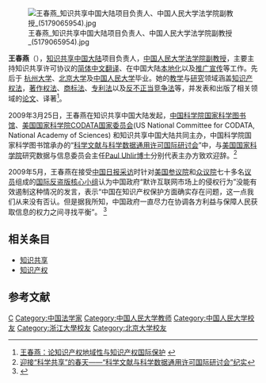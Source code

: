 [[File:王春燕_知识共享中国大陆项目负责人、中国人民大学法学院副教授_(5179065954).jpg|thumb]]

'''王春燕'''（{{bd|1964年||}}），[[知识共享|知识共享]][[中国大陆|中国大陆]]项目负责人，[[中国人民大学|中国人民大学]][[法学院|法学院]][[副教授|副教授]]，主要主持知识共享许可协议的[[简体中文|简体中文]][[翻译|翻译]]、在中国大陆[[本地化|本地化]]以及[[推广|推广]][[宣传|宣传]]等工作。先后于 [[杭州大学|杭州大学]]、[[北京大学|北京大学]]及[[中国人民大学|中国人民大学]]毕业。她的[[教学|教学]]与[[研究|研究]]领域涵盖[[知识产权法|知识产权法]]，[[著作权法|著作权法]]、[[商标法|商标法]]、[[专利法|专利法]]以及[[反不正当竞争法|反不正当竞争法]]等，并发表和出版了相关领域的[[论文|论文]]、译著<ref>[http://www.nipso.cn/llysw/200805/t20080507_397083.html 王春燕：论知识产权地域性与知识产权国际保护] {{webarchive|url=https://web.archive.org/web/20160304105122/http://www.nipso.cn/llysw/200805/t20080507_397083.html |date=2016-03-04 }}</ref>。

2009年3月25日，王春燕在知识共享中国大陆发起，[[中国科学院|中国科学院]][[国家科学图书馆|国家科学图书馆]]、[[美国国家科学院|美国国家科学院]][[CODATA国家委员会|CODATA国家委员会]](US National Committee for CODATA, National Academy of Sciences) 和知识共享中国大陆共同主办，中国科学院国家科学图书馆承办的“[[科学文献与科学数据通用许可国际研讨会|科学文献与科学数据通用许可国际研讨会]]”中，与[[美国国家科学院|美国国家科学院]]研究数据与信息委员会主任[[Paul_Uhlir|Paul Uhlir]][[博士|博士]]分别代表主办方致欢迎辞。<ref>[http://www.law.ruc.edu.cn/Article/ShowArticle.asp?ArticleID=15562 迎接“科学共享”的春天——“科学文献与科学数据通用许可国际研讨会”纪实]{{dead link|date=2018年3月 |bot=InternetArchiveBot |fix-attempted=yes }}</ref>

2009年5月，王春燕在接受[[中国日报|中国日报]][[采访|采访]]时针对[[美国|美国]][[参议院|参议院]]和[[众议院|众议院]]七十多名[[议员|议员]]组成的[[国际反盗版核心小组|国际反盗版核心小组]]认为中国政府“默许互联网市场上的侵权行为”没能有效遏制这种情况的发言，表示“中国在知识产权保护方面确实存在问题，这一点我们从来没有否认。但是据我所知，中国政府一直尽力在协调各方利益与保障人民获取信息的权力之间寻找平衡”。
<ref>{{Cite web |url=http://www.chinadaily.com.cn/hqzx/2009-05/22/content_7924273.htm |title=国家知识产权战略网：专家驳斥美国黑名单：知识产权保护要务实 不要总是打击中国 |accessdate=2009-07-26 |archive-date=2016-03-05 |archive-url=https://web.archive.org/web/20160305083408/http://www.chinadaily.com.cn/hqzx/2009-05/22/content_7924273.htm |dead-url=no }}</ref>

==相关条目==
*[[知识共享|知识共享]]
*[[知识产权|知识产权]]

==参考文献==
<div class="references-small">
<references />
</div>

{{normdaten}}
{{DEFAULTSORT:wang chunyan}}
[[Category:王姓|C]]
[[Category:中国法学家|Category:中国法学家]]
[[Category:中国人民大学教师|Category:中国人民大学教师]]
[[Category:中国人民大学校友|Category:中国人民大学校友]]
[[Category:浙江大學校友|Category:浙江大學校友]]
[[Category:北京大学校友|Category:北京大学校友]]
{{法律人物小作品}}